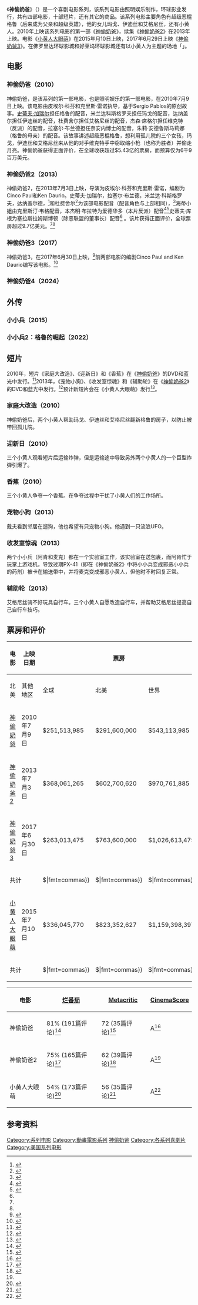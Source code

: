{{NoteTA
|G1=Movie
|G2=Show
|1=zh-tw:格魯; zh-hk:犀利哥; zh-cn:格鲁;
|2=zh-tw:小小兵; zh-hk:迷你兵團; zh-cn:小黄人大眼萌; 
|3=zh-tw:維克特; zh-hk:屈機; zh-cn:维克特;
|4=zh-tw:毛毛; zh-hk:嘉嘉; zh-cn:玛戈;
|5=zh-tw:蒂蒂; zh-hk:迪迪; zh-cn:伊迪丝;
|6=zh-tw:安安; zh-hk:玲玲; zh-cn:艾格尼丝;
|7=zh-tw:傑瑞; zh-hk:榮仔; zh-cn:杰瑞;
|8=zh-tw:大衛; zh-cn:戴夫; zh-hk:阿的;
|9=zh-tw:奈安內博士; zh-hk:老花博士; zh-cn:奈安内博士;
|10=zh-cn:塞拉斯拉姆斯博顿; zh-hk:楊彼古; zh-tw:紀畢谷;
|11=zh-tw:艾德華多; zh-hk:阿杜; zh-cn:爱德华多;
|12=zh-tw:反恐聯盟; zh-hk:反壞蛋聯盟; zh-cn:除恶联盟;
|13=zh-tw:哈蒂阿姨; zh-hk:哈蒂小姐; zh-cn:海蒂小姐;
|14=zh-tw:小小兵; zh-hk:迷你兵團; zh-cn:小黄人; 
|15=zh-tw:收發室惊魂; zh-hk:郵件室恐慌; zh-cn:收发室惊魂; 
|16=zh-tw:輔助輪; zh-hk:踏單車; zh-cn:辅助轮; 
}}
{{Infobox media franchise
|title         = 神偷奶爸<br /><small>{{lang|en|''Despicable Me''}}</small>
|image         = Despicable Me logo 2.svg
|imagesize     = 200px
|creator       = {{tsl|en|Sergio Pablos||瑟吉歐·帕布羅}}<ref>{{cite web|url=http://www.thespastudios.com/despicable-me.html |title=Despicable Me |publisher=The SPA Studios |date= |accessdate=August 20, 2014|archiveurl=https://web.archive.org/web/20121206063710/http://www.thespastudios.com/despicable-me.html|archivedate=December 6, 2012}}</ref>
|owner = [[照明娛樂|照明娛樂]]
|films         = {{Plainlist|
*《[[神偷奶爸|神偷奶爸]]》
*《[[神偷奶爸2|神偷奶爸2]]》
*《[[小小兵|小小兵]]》
*《[[神偷奶爸3|神偷奶爸3]]》
*《[[小小兵2：格魯的崛起|小小兵2：格魯的崛起]]》
}}

|shorts     = {{Plainlist|
* 《[[#家庭大改造（2010年）|家庭大改造]]》
* 《[[#迎新日（2010年）|迎新日]]》
* 《[[#香蕉（2010年）|香蕉]]》
* 《[[#宠物小狗（2013年）|寵物小狗]]》
* 《[[#收發室惊魂（2013年）|收發室惊魂]]》
* 《[[#辅助轮（2013年）|輔助輪]]》
}}
|vgs           = {{Plainlist|
* 《{{tsl|en|Despicable Me (franchise)#Video games|小小兵}}》
* 《{{tsl|en|Minions Paradise||小小兵樂園}}》
* 《{{tsl|en|Minion Rush||奔跑小小兵}}》
}}
|soundtracks = {{Plainlist|
* 《[[卑鄙的我原声带|神偷奶爸：電影原聲帶]]》
* 《[[神偷奶爸2#原聲帶|神偷奶爸2：電影原聲帶]]》
* 《{{tsl|en|Minions (film)#Soundtrack|小小兵：電影原聲帶}}》
* 《[[神偷奶爸3#原聲帶|神偷奶爸3：電影原聲帶]]》
}}
|attractions     =
{{link-en|小小兵 瘋狂乘車遊|Despicable Me Minion Mayhem}}
}}

《'''神偷奶爸'''》（{{lang-en|''Despicable Me''}}）是一个喜剧电影系列，该系列电影由照明娱乐制作，环球影业发行，共有四部电影，十部短片，还有其它的商品。该系列电影主要角色有超级恶棍格鲁（后来成为父亲和超级英雄），他的女儿玛戈、伊迪丝和艾格尼丝，还有小黄人。2010年上映该系列电影的第一部《[[神偷奶爸|神偷奶爸]]》，续集《[[神偷奶爸2|神偷奶爸2]]》在2013年上映。电影《[[小黄人大眼萌|小黄人大眼萌]]》在2015年月10日上映，2017年6月29日上映《[[神偷奶爸3|神偷奶爸3]]》。在佛罗里达环球影城和好莱坞环球影城还有以小黄人为主题的场地「{{link-en|小小兵 瘋狂乘車遊|Despicable Me Minion Mayhem}}」。

==电影==
===神偷奶爸（2010）===
{{main|神偷奶爸}}
神偷奶爸，是该系列的第一部电影，也是照明娱乐的第一部电影，在2010年7月9日上映。该电影由皮埃尔·科芬和克里斯·雷诺执导，基于Sergio Pablos的原创故事。[[史蒂夫·加瑞尔|史蒂夫·加瑞尔]]担任格鲁的配音，米兰达科斯格罗夫担任玛戈的配音，达纳盖尔担任伊迪丝的配音，杜费舍尔担任艾格尼丝的配音，杰森·席格尔担任维克特（反派）的配音，拉塞尔·布兰德担任奈安内博士的配音，朱莉·安德鲁斯马莉娜（格鲁的母亲）的配音。该故事讲述超级恶棍格鲁，想利用孤儿院的三个女孩，玛戈，伊迪丝和艾格尼丝来从他的对手维克特手中窃取缩小枪（也称为胜者）并偷走月亮。神偷奶爸获得正面评价，在全球收获超过$5.43亿的票房，而预算仅为6千9百万美元。

===神偷奶爸2（2013）===
{{main|神偷奶爸2}}
神偷奶爸2，在2013年7月3日上映，导演为皮埃尔·科芬和克里斯·雷诺，编剧为Cinco Paul和Ken Daurio。史蒂夫·加瑞尔，拉塞尔·布兰德，米兰达·科斯格罗夫，达纳盖尔德，<ref>{{cite news|last=Gaier|first=Dana|title=@Emilyxoxo708 yes, i was the voice of edith in despicable me and i am working on the sequel :)|url=http://twitter.com/DanaGaier/status/217648982204235777|accessdate=August 18, 2012|newspaper=Twitter|date=June 26, 2012|archive-date=2016-08-07|archive-url=https://web.archive.org/web/20160807213156/https://twitter.com/DanaGaier/status/217648982204235777|dead-url=no}}</ref>和杜费舍尔<ref>{{cite news|title=Despicable Me Minion Mayhem is now open at Universal Studios|url=http://behindthethrills.com/2012/07/despicable-me-minion-mayhem-is-now-open-at-universal-studios/|accessdate=August 20, 2012|newspaper=Behind the Thrills|date=July 2, 2012|author=Racheal|archive-date=2015-06-30|archive-url=https://web.archive.org/web/20150630161936/http://behindthethrills.com/2012/07/despicable-me-minion-mayhem-is-now-open-at-universal-studios/|dead-url=yes}}</ref>为该部电影配音（配音角色与上部相同），<ref name="THRDM2">{{cite news|last=Kit|first=Borys|title=Steve Coogan Joining Voice Cast for 'Despicable Me 2' (Exclusive)|url=http://www.hollywoodreporter.com/heat-vision/steve-coogan-despicable-me-sequel-318736|accessdate=October 15, 2012|newspaper=The Hollywood Reporter|date=May 1, 2012|archive-date=2012-05-06|archive-url=https://web.archive.org/web/20120506053614/http://www.hollywoodreporter.com/heat-vision/steve-coogan-despicable-me-sequel-318736|dead-url=no}}</ref>海蒂小姐由克里斯汀·韦格配音，本杰明·布拉特为爱德华多（本片反派）配音<ref>{{cite web|title=Al Pacino Departs Despicable Me 2|url=http://www.comingsoon.net/news/movienews.php?id=103761|work=[[ComingSoon.net|ComingSoon.net]]|publisher=[[CraveOnline|CraveOnline]]|date=May 3, 2013|accessdate=May 31, 2013|archive-date=2014-07-14|archive-url=https://web.archive.org/web/20140714225745/http://www.comingsoon.net/news/movienews.php?id=103761|dead-url=no}}</ref><ref name="DDM2Pacino">{{cite news|last=Fleming|first=Mike|title=Al Pacino Makes Animated Film Debut In ‘Despicable Me 2′|url=http://www.deadline.com/2012/02/al-pacino-signs-on-for-despicable-me-2/|accessdate=October 15, 2012|newspaper=Deadline|date=February 3, 2012|archive-date=2013-12-03|archive-url=https://web.archive.org/web/20131203011411/http://www.deadline.com/2012/02/al-pacino-signs-on-for-despicable-me-2/|dead-url=no}}</ref>史蒂夫·库根为塞拉斯拉姆斯博顿（除恶联盟的董事长）配音<ref name=THRDM2 /> 。该片获得正面评价，全球票房超过9.7亿美元。<ref name=RTDM2 /><ref name=BOMDM2 />

===神偷奶爸3（2017）===
{{main|神偷奶爸3}}
神偷奶爸3，在2017年6月30日上映，<ref>{{cite news|title=Despicable Me 3 and Dr. Seuss' How the Grinch Stole Christmas Set for 2017|url=http://www.comingsoon.net/news/movienews.php?id=113587|accessdate=January 16, 2014|newspaper=ComingSoon.net|date=January 15, 2014|archive-date=2014-01-16|archive-url=https://web.archive.org/web/20140116104419/http://www.comingsoon.net/news/movienews.php?id=113587|dead-url=no}}</ref>前两部电影的编剧Cinco Paul and Ken Daurio编写该电影。<ref>{{cite web|title=‘Despicable Me’ Screenwriter Discusses Local Honor, Theme Park Attraction|url=http://conejovalley.happeningmag.com/despicable-me-screenwriter-discusses-local-honor-theme-park-attraction/|publisher=Conejo Valley Happening|accessdate=July 24, 2015|quote=We just started writing Despicable Me 3,...|archive-url=https://web.archive.org/web/20150724220041/http://conejovalley.happeningmag.com/despicable-me-screenwriter-discusses-local-honor-theme-park-attraction/|archive-date=2015-07-24|dead-url=yes}}</ref>

===神偷奶爸4（2024）===
{{main|神偷奶爸4}}

==外传==
===小小兵（2015）===
{{main|小小兵}}

===小小兵2：格魯的崛起（2022）===
{{main|小小兵2：格魯的崛起}}

==短片==
2010年，短片《家庭大改造》、《迎新日》和《香蕉》在《[[神偷奶爸|神偷奶爸]]》的DVD和蓝光中发行。<ref>{{cite news | first=Juan | last=Calonge | url=http://www.blu-ray.com/news/?id=5185 | title=Despicable Me Blu-ray and 3D BD Announced | publisher=blu-ray.com | date=September 22, 2010 | accessdate=November 22, 2010 | archive-date=2015-09-25 | archive-url=https://web.archive.org/web/20150925201331/http://www.blu-ray.com/news/?id=5185 | dead-url=no }}</ref>2013年，《宠物小狗》、《收发室惊魂》和《辅助轮》在《[[神偷奶爸2|神偷奶爸2]]》的DVD和蓝光中发行。<ref>{{cite web|title=Despicable Me 2 Blu-ray|url=http://www.moviemail.com/film/blu-ray/Despicable-Me-2/|publisher=MovieMail.com|accessdate=September 11, 2013|archive-date=2013-09-21|archive-url=https://web.archive.org/web/20130921060429/http://www.moviemail.com/film/blu-ray/Despicable-Me-2/|dead-url=no}}</ref>预计新短片会在《小黄人大眼萌》发行<ref>{{cite news|last=Shaw|first=Lucas|title=France Can Now Offer Film Productions 150 % More Money|url=http://www.thewrap.com/movies/article/france-can-now-offer-film-productions-150-percent-more-money-101401|accessdate=August 20, 2013|newspaper=The Wrap|date=July 5, 2013|quote=The animated short “Minions series,” which will screen next year with a spin-off of "Despicable Me," just qualified for a rebate, as did Eleanor Coppola's "Bonjour Anne."|archive-date=2019-08-04|archive-url=https://web.archive.org/web/20190804164137/https://www.thewrap.com/movies/article/france-can-now-offer-film-productions-150-percent-more-money-101401/|dead-url=no}}</ref>。

===家庭大改造（2010）===
神偷奶爸后，两个小黄人帮助玛戈、伊迪丝和艾格尼丝翻新格鲁的房子，以防止被带回孤儿院。

===迎新日（2010）===
三个小黄人观看短片后运输炸弹，但是运输途中导致另外两个小黄人的一个巨型炸弹引爆了。

===香蕉（2010）===
三个小黄人争夺一个香蕉。在争夺过程中干扰了小黄人们的工作场所。

===宠物小狗（2013）===
戴夫看到邻居在遛狗，他也希望有只宠物小狗。他遇到一只流浪UFO。

===收发室惊魂（2013）===
两个小小兵（阿肯和麦克）都在一个实验室工作，该实验室在送包裹，而阿肯忙于玩掌上游戏机，导致过期PX-41（即在《神偷奶爸2》中将小小兵变成邪恶小小兵的药剂）被卡在输送带中，并将麦克变成邪恶小黄人，但他时不时回复正常。

===辅助轮（2013）===
艾格尼丝骑不好玩具自行车。三个小黄人自愿改造自行车，并帮助艾格尼丝提高自己自行车技巧。

==票房和评价==
{| class="wikitable"  style="width:99%; text-align:center;"
|-
! rowspan="2" | 电影
! rowspan="2" | 上映日期
! colspan="3" | 票房
! colspan="2" text="wrap" | 票房排行
! rowspan="2" | 製片成本
! rowspan="2" | 引用資料
|-
! 北美
! 其他地区
! 全球
! 北美
! 世界
|-
| [[神偷奶爸|神偷奶爸]]
| 2010年7月9日
| $251,513,985
| $291,600,000  
| $543,113,985
| #107
| #158
| $69,000,000
| <ref name="BOMDM1">{{cite web |title=Despicable Me |url=http://www.boxofficemojo.com/movies/?id=despicableme.htm |publisher=Box Office Mojo |accessdate=2017-10-16 |archive-date=2010-11-19 |archive-url=https://web.archive.org/web/20101119194026/http://www.boxofficemojo.com/movies/?id=despicableme.htm |dead-url=no }}</ref>
|-
| [[神偷奶爸2|神偷奶爸2]]
| 2013年7月3日
| $368,061,265
| $602,700,620
| $970,761,885
| #36
| #33
| $76,000,000
| <ref name="BOMDM2">{{cite web |title=Despicable Me 2 |url=http://www.boxofficemojo.com/movies/?id=despicableme2.htm |publisher=Box Office Mojo |accessdate=2017-10-16 |archive-date=2017-06-21 |archive-url=https://web.archive.org/web/20170621135328/http://www.boxofficemojo.com/movies/?id=despicableme2.htm |dead-url=no }}</ref>
|-
| [[神偷奶爸3|神偷奶爸3]]
| 2017年6月30日
| $263,013,475
| $763,600,000
| $1,026,613,475
| #93
| #27
| $80,000,000
| <ref name="BOMDM3">{{cite web |title=Despicable Me 3 |url=http://www.boxofficemojo.com/movies/?id=despicableme3.htm |publisher=Box Office Mojo |accessdate=2017-10-16 |archive-date=2016-03-07 |archive-url=https://web.archive.org/web/20160307010451/http://www.boxofficemojo.com/movies/?id=despicableme3.htm |dead-url=no }}</ref>
|-
! colspan=2 | 共计
! ${{val|{{#expr:251513985+368061265+263013475}}|fmt=commas}}
! ${{val|{{#expr:291600000+602700620+763600000}}|fmt=commas}}
! ${{val|{{#expr:543113985+970761885+1026613475}}|fmt=commas}}
! colspan=2 |
! ${{val|{{#expr:69000000+76000000+80000000}}|fmt=commas}}
! 
|-
| [[小黄人大眼萌|小黄人大眼萌]]
| 2015年7月10日
| $336,045,770
| $823,352,627
| $1,159,398,397	
| #47
| #13
| $74,000,000
| <ref>{{cite web|title=Minions (2015)|url=http://www.boxofficemojo.com/movies/?id=minions.htm|publisher=Box Office Mojo|accessdate=2017-10-16|archive-date=2017-06-26|archive-url=https://web.archive.org/web/20170626090940/http://www.boxofficemojo.com/movies/?id=minions.htm|dead-url=no}}</ref>
|-
! colspan=2 | 共计
! ${{val|{{#expr:251513985+368061265+263013475+336045770}}|fmt=commas}}
! ${{val|{{#expr:291600000+602700620+763600000+823352627}}|fmt=commas}}
! ${{val|{{#expr:543113985+970761885+1026613475+1159398397}}|fmt=commas}}
! 
! 
! ${{val|{{#expr:69000000+76000000+80000000+74000000}}|fmt=commas}}
! <ref name="BOMDM">{{cite web|title=Franchises - Despicable Me|url=http://www.boxofficemojo.com/franchises/chart/?id=despicableme.htm|publisher=Box Office Mojo|accessdate=October 15, 2012|archive-date=2019-07-11|archive-url=https://web.archive.org/web/20190711213711/https://www.boxofficemojo.com/franchises/chart/?id=despicableme.htm|dead-url=no}}</ref>
|}

{| class="wikitable"  border="1" style="width:99%; text-align:center;"
|-
! '''电影'''
! '''[[烂番茄|烂番茄]]'''
! '''[[Metacritic|Metacritic]]'''
! '''[[CinemaScore|CinemaScore]]'''
|-
| 神偷奶爸
| 81% (191篇评论)<ref name="RTDM1">{{cite web|title=Despicable Me (2010)|url=http://www.rottentomatoes.com/m/1214097-despicable_me/|publisher=Rotten Tomatoes|accessdate=October 15, 2012|archive-date=2021-04-22|archive-url=https://web.archive.org/web/20210422003655/http://www.rottentomatoes.com/m/1214097-despicable_me|dead-url=no}}</ref>
| 72 (35篇评论)<ref name="MCDM1">{{cite web|title=Despicable Me|url=http://www.metacritic.com/movie/despicable-me|publisher=Metacritic|accessdate=October 15, 2012|archive-date=2020-11-08|archive-url=https://web.archive.org/web/20201108061129/https://www.metacritic.com/movie/despicable-me|dead-url=no}}</ref>
| A<ref name="DMcs">{{cite web | url=http://www.cinemascore.com/ | title=CinemaScore | work=cinemascore.com | accessdate=March 13, 2015 | archive-date=2015-01-19 | archive-url=https://web.archive.org/web/20150119025202/http://www.cinemascore.com/ | dead-url=no }}</ref>
|-
| 神偷奶爸2
| 75% (165篇评论)<ref name="RTDM2">{{cite web|title=Despicable Me 2 (2013)|url=http://www.rottentomatoes.com/m/despicable_me_2/|publisher=Rotten Tomatoes|accessdate=October 15, 2012|archive-date=2021-03-05|archive-url=https://web.archive.org/web/20210305065249/https://www.rottentomatoes.com/m/despicable_me_2|dead-url=no}}</ref>
| 62 (39篇评论)<ref name="MCDM2">{{cite web|title=Despicable Me 2|url=http://www.metacritic.com/movie/despicable-me-2|publisher=Metacritic|accessdate=October 15, 2012|archive-date=2020-12-17|archive-url=https://web.archive.org/web/20201217043720/https://www.metacritic.com/movie/despicable-me-2|dead-url=no}}</ref>
| A<ref name="DMcs" />
|-
| 小黄人大眼萌
| 54% (173篇评论)<ref>{{cite web|title=Minions (2015)|url=http://www.rottentomatoes.com/m/minions/|publisher=Rotten Tomatoes|accessdate=July 11, 2015|archive-date=2017-12-05|archive-url=https://web.archive.org/web/20171205064312/https://www.rottentomatoes.com/m/minions/|dead-url=no}}</ref>
| 56 (35篇评论)<ref>{{cite web|title=Minions|url=http://www.metacritic.com/movie/minions|publisher=Metacritic|accessdate=July 11, 2015|archive-date=2017-07-09|archive-url=https://web.archive.org/web/20170709105627/http://www.metacritic.com/movie/minions|dead-url=no}}</ref>
| A<ref>{{cite web|last1=Busch|first1=Anita|title=‘Minions’ Is No. 2 Top Animated Opener With $115.7M – Box Office Final|url=http://deadline.com/2015/07/minions-marching-to-114m-to-116m-weekend-box-office-friday-1201473955/|publisher=Deadline|accessdate=July 18, 2015|date=July 13, 2015|archive-date=2021-03-18|archive-url=https://web.archive.org/web/20210318220003/https://deadline.com/2015/07/minions-marching-to-114m-to-116m-weekend-box-office-friday-1201473955/|dead-url=no}}</ref>
|}

==参考资料==
{{reflist}}

{{神偷奶爸}}

[[Category:系列电影|Category:系列电影]]
[[Category:動畫電影系列|Category:動畫電影系列]]
[[Category:神偷奶爸|]]
[[Category:各系列喜劇片|Category:各系列喜劇片]]
[[Category:美国系列电影|Category:美国系列电影]]